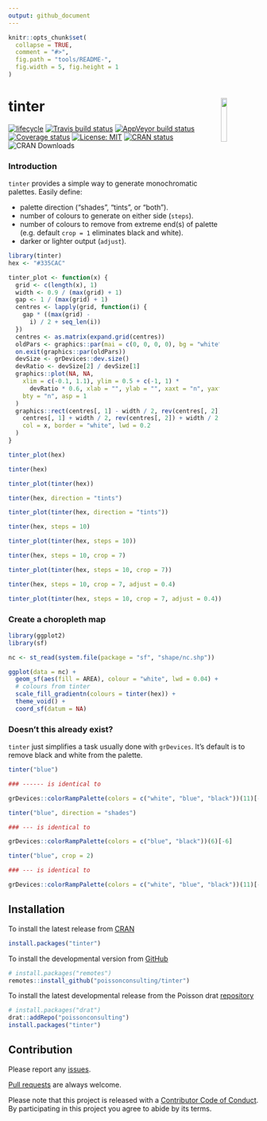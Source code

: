 ```yaml
---
output: github_document
---
```


<!-- README.md is generated from README.Rmd. Please edit that file -->

```r
knitr::opts_chunk$set(
  collapse = TRUE,
  comment = "#>",
  fig.path = "tools/README-",
  fig.width = 5, fig.height = 1
)
```


# tinter <img src="https://raw.githubusercontent.com/poissonconsulting/tinter/master/docs/logo.png"  align="right" width='15%'/>


[![lifecycle](https://img.shields.io/badge/lifecycle-maturing-blue.svg)](https://www.tidyverse.org/lifecycle/#maturing)
[![Travis build status](https://travis-ci.org/poissonconsulting/tinter.svg?branch=master)](https://travis-ci.org/poissonconsulting/tinter)
 [![AppVeyor build status](https://ci.appveyor.com/api/projects/status/github/sebdalgarno/tinter?branch=master&svg=true)](https://ci.appveyor.com/project/sebdalgarno/tinter)
 [![Coverage status](https://codecov.io/gh/poissonconsulting/tinter/branch/master/graph/badge.svg)](https://codecov.io/github/poissonconsulting/tinter?branch=master)
[![License: MIT](https://img.shields.io/badge/License-MIT-green.svg)](https://opensource.org/licenses/MIT)
[![CRAN status](https://www.r-pkg.org/badges/version/tinter)](https://cran.r-project.org/package=tinter)
![CRAN Downloads](http://cranlogs.r-pkg.org/badges/grand-total/tinter)

### Introduction  
`tinter` provides a simple way to generate monochromatic palettes. Easily define: 

+ palette direction ("shades", "tints", or "both"). 
+ number of colours to generate on either side (`steps`). 
+ number of colours to remove from extreme end(s) of palette (e.g. default `crop = 1` eliminates black and white).
+ darker or lighter output (`adjust`).

```r
library(tinter)
hex <- "#335CAC"
```

```r
tinter_plot <- function(x) {
  grid <- c(length(x), 1)
  width <- 0.9 / (max(grid) + 1)
  gap <- 1 / (max(grid) + 1)
  centres <- lapply(grid, function(i) {
    gap * ((max(grid) -
      i) / 2 + seq_len(i))
  })
  centres <- as.matrix(expand.grid(centres))
  oldPars <- graphics::par(mai = c(0, 0, 0, 0), bg = "white")
  on.exit(graphics::par(oldPars))
  devSize <- grDevices::dev.size()
  devRatio <- devSize[2] / devSize[1]
  graphics::plot(NA, NA,
    xlim = c(-0.1, 1.1), ylim = 0.5 + c(-1, 1) *
      devRatio * 0.6, xlab = "", ylab = "", xaxt = "n", yaxt = "n",
    bty = "n", asp = 1
  )
  graphics::rect(centres[, 1] - width / 2, rev(centres[, 2]) - width / 2,
    centres[, 1] + width / 2, rev(centres[, 2]) + width / 2,
    col = x, border = "white", lwd = 0.2
  )
}

tinter_plot(hex)
```

```r
tinter(hex)
```

```r
tinter_plot(tinter(hex))
```

```r
tinter(hex, direction = "tints")
```

```r
tinter_plot(tinter(hex, direction = "tints"))
```

```r
tinter(hex, steps = 10)
```

```r
tinter_plot(tinter(hex, steps = 10))
```

```r
tinter(hex, steps = 10, crop = 7)
```

```r
tinter_plot(tinter(hex, steps = 10, crop = 7))
```
 
```r
tinter(hex, steps = 10, crop = 7, adjust = 0.4)
```

```r
tinter_plot(tinter(hex, steps = 10, crop = 7, adjust = 0.4))
```

### Create a choropleth map

```r
library(ggplot2)
library(sf)

nc <- st_read(system.file(package = "sf", "shape/nc.shp"))

ggplot(data = nc) +
  geom_sf(aes(fill = AREA), colour = "white", lwd = 0.04) +
  # colours from tinter
  scale_fill_gradientn(colours = tinter(hex)) +
  theme_void() +
  coord_sf(datum = NA)
```

### Doesn't this already exist?
`tinter` just simplifies a task usually done with `grDevices`.  It's default is to remove black and white from the palette.  

```r
tinter("blue")

### ------ is identical to

grDevices::colorRampPalette(colors = c("white", "blue", "black"))(11)[-(c(1, 11))]
```

```r
tinter("blue", direction = "shades")

### --- is identical to

grDevices::colorRampPalette(colors = c("blue", "black"))(6)[-6]
```


```r
tinter("blue", crop = 2)

### --- is identical to

grDevices::colorRampPalette(colors = c("white", "blue", "black"))(11)[-(c(1:2, 10:11))]
```

## Installation

To install the latest release from [CRAN](https://cran.r-project.org)
```r
install.packages("tinter")
```

To install the developmental version from [GitHub](https://github.com/poissonconsulting/tinter)
```r
# install.packages("remotes")
remotes::install_github("poissonconsulting/tinter")
```

To install the latest developmental release from the Poisson drat [repository](https://github.com/poissonconsulting/drat)
```r
# install.packages("drat")
drat::addRepo("poissonconsulting")
install.packages("tinter")
```

## Contribution

Please report any [issues](https://github.com/poissonconsulting/tinter/issues).

[Pull requests](https://github.com/poissonconsulting/tinter/pulls) are always welcome.

Please note that this project is released with a [Contributor Code of Conduct](CONDUCT.md). 
By participating in this project you agree to abide by its terms.
